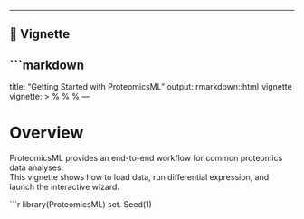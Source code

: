 
---

## 📄 Vignette

```markdown
---
title: "Getting Started with ProteomicsML"
output: rmarkdown::html_vignette
vignette: >
  %\VignetteIndexEntry{Getting Started with ProteomicsML}
  %\VignetteEngine{knitr::rmarkdown}
  %\VignetteEncoding{UTF-8}
---

# Overview

ProteomicsML provides an end-to-end workflow for common proteomics data analyses.  
This vignette shows how to load data, run differential expression, and launch the interactive wizard.

```r
library(ProteomicsML)
set. Seed(1)
